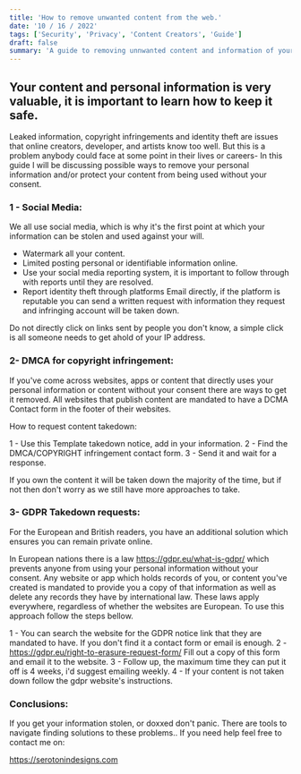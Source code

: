 ```yaml
---
title: 'How to remove unwanted content from the web.'
date: '10 / 16 / 2022'
tags: ['Security', 'Privacy', 'Content Creators', 'Guide']
draft: false
summary: 'A guide to removing unnwanted content and information of yourself from the web.'
---
```


## Your content and personal information is very valuable, it is important to learn how to keep it safe.

Leaked information, copyright infringements and identity theft are issues that online creators, developer, and artists know too well. But this is a problem anybody could face at some point in their lives or careers-
In this guide I will be discussing possible ways to remove your personal information and/or protect your content from being used without your consent.

### 1 - Social Media:

We all use social media, which is why it's the first point at which your information can be stolen and used against your will.

- Watermark all your content.
- Limited posting personal or identifiable information online.
- Use your social media reporting system, it is important to follow through with reports until they are resolved.
- Report identity theft through platforms Email directly, if the platform is reputable you can send a written request with information they request and infringing account will be taken down.

Do not directly click on links sent by people you don't know, a simple click is all someone needs to get ahold of your IP address.

### 2- DMCA for copyright infringement:

If you've come across websites, apps or content that directly uses your personal information or content without your consent there are ways to get it removed.
All websites that publish content are mandated to have a DCMA Contact form in the footer of their websites.

How to request content takedown:

1 - Use this Template takedown notice, add in your information.
2 - Find the DMCA/COPYRIGHT infringement contact form.
3 - Send it and wait for a response.

If you own the content it will be taken down the majority of the time, but if not then don't worry as we still have more approaches to take.

### 3- GDPR Takedown requests:

For the European and British readers, you have an additional solution which ensures you can remain private online.

In European nations there is a law https://gdpr.eu/what-is-gdpr/ which prevents anyone from using your personal information without your consent.
Any website or app which holds records of you, or content you've created is mandated to provide you a copy of that information as well as delete any records they have by international law.
These laws apply everywhere, regardless of whether the websites are European. To use this approach follow the steps bellow.

1 - You can search the website for the GDPR notice link that they are mandated to have. If you don't find it a contact form or email is enough.
2 - https://gdpr.eu/right-to-erasure-request-form/ Fill out a copy of this form and email it to the website.
3 - Follow up, the maximum time they can put it off is 4 weeks, i'd suggest emailing weekly.
4 - If your content is not taken down follow the gdpr website's instructions.

### Conclusions:

If you get your information stolen, or doxxed don't panic. There are tools to navigate finding solutions to these problems..
If you need help feel free to contact me on:

https://serotonindesigns.com
